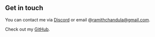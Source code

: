 ## Get in touch

You can contact me via [Discord](https://discordapp.com/users/242068302048788481) or email @<ramithchandula@gmail.com>.

Check out my [GitHub](https://github.com/ramith123).
